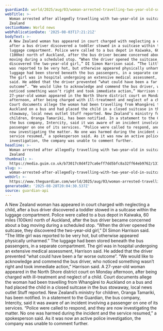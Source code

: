 ```yaml
---
guardianId: world/2025/aug/03/woman-arrested-travelling-two-year-old-suitcase-new-zealand
webTitle: >-
  Woman arrested after allegedly travelling with two-year-old in suitcase in New
  Zealand
sectionName: World news
webPublicationDate: '2025-08-03T17:21:21Z'
bodyText: >-
  A New Zealand woman has appeared in court charged with neglecting a child,
  after a bus driver discovered a toddler stowed in a suitcase within the
  luggage compartment. Police were called to a bus depot in Kaiwaka, 60 miles
  (100km) north of Auckland, after the bus driver became concerned about a bag
  moving during a scheduled stop. “When the driver opened the suitcase, they
  discovered the two-year-old girl,” DI Simon Harrison said. “The little girl
  was reported to be very hot, but otherwise appeared physically unharmed.” The
  luggage had been stored beneath the bus passengers, in a separate compartment.
  The girl was in hospital undergoing an extensive medical assessment, Harrison
  said. He added that the driver prevented “what could have been a far worse
  outcome”. “We would like to acknowledge and commend the bus driver, who
  noticed something wasn’t right and took immediate action,” Harrison said. A
  27-year-old woman appeared in the North Shore district court on Monday
  afternoon, after being charged with ill-treatment and neglect of a child.
  Court documents allege the woman had been travelling from Whangārei to
  Auckland on a bus and had placed the child in a closed suitcase in the bus
  stowaway, local news outlet Stuff reported. New Zealand’s ministry for
  children, Oranga Tamariki, has been notified. In a statement to the Guardian,
  the bus company, Intercity, said it was aware of an incident involving a
  passenger on one of its services. “Police were called to respond, and they are
  now investigating the matter. No one was harmed during the incident and the
  service resumed,” a spokesperson said. As it was now an active police
  investigation, the company was unable to comment further.
headline: >-
  Woman arrested after allegedly travelling with two-year-old in suitcase in New
  Zealand
thumbnail: >-
  https://media.guim.co.uk/b73017c0d4f27ca6eff7dd5bfc8a32ff64eb9762/1311_599_1325_1060/500.jpg
slug: >-
  woman-arrested-after-allegedly-travelling-with-two-year-old-in-suitcase-in-new-zealand
webUrl: >-
  https://www.theguardian.com/world/2025/aug/03/woman-arrested-travelling-two-year-old-suitcase-new-zealand
generatedAt: '2025-08-28T20:04:30.537Z'
source: guardian-api
---
```

A New Zealand woman has appeared in court charged with neglecting a child, after a bus driver discovered a toddler stowed in a suitcase within the luggage compartment. Police were called to a bus depot in Kaiwaka, 60 miles (100km) north of Auckland, after the bus driver became concerned about a bag moving during a scheduled stop. “When the driver opened the suitcase, they discovered the two-year-old girl,” DI Simon Harrison said. “The little girl was reported to be very hot, but otherwise appeared physically unharmed.” The luggage had been stored beneath the bus passengers, in a separate compartment. The girl was in hospital undergoing an extensive medical assessment, Harrison said. He added that the driver prevented “what could have been a far worse outcome”. “We would like to acknowledge and commend the bus driver, who noticed something wasn’t right and took immediate action,” Harrison said. A 27-year-old woman appeared in the North Shore district court on Monday afternoon, after being charged with ill-treatment and neglect of a child. Court documents allege the woman had been travelling from Whangārei to Auckland on a bus and had placed the child in a closed suitcase in the bus stowaway, local news outlet Stuff reported. New Zealand’s ministry for children, Oranga Tamariki, has been notified. In a statement to the Guardian, the bus company, Intercity, said it was aware of an incident involving a passenger on one of its services. “Police were called to respond, and they are now investigating the matter. No one was harmed during the incident and the service resumed,” a spokesperson said. As it was now an active police investigation, the company was unable to comment further.
